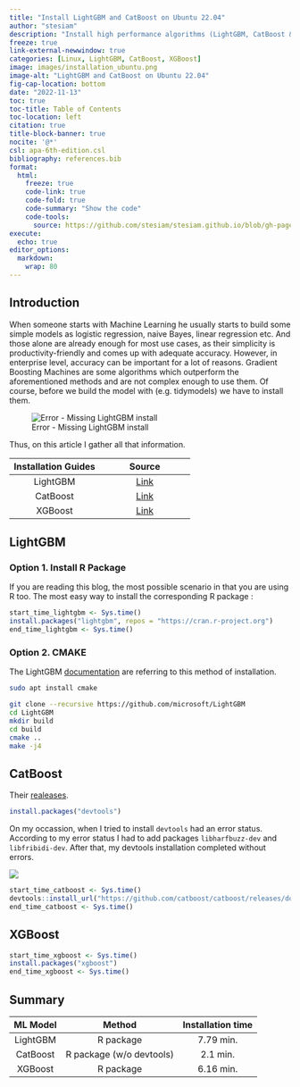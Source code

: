```yaml
---
title: "Install LightGBM and CatBoost on Ubuntu 22.04"
author: "stesiam"
description: "Install high performance algorithms (LightGBM, CatBoost & XGBoost) on your Linux device"
freeze: true
link-external-newwindow: true
categories: [Linux, LightGBM, CatBoost, XGBoost]
image: images/installation_ubuntu.png
image-alt: "LightGBM and CatBoost on Ubuntu 22.04" 
fig-cap-location: bottom
date: "2022-11-13"
toc: true
toc-title: Table of Contents
toc-location: left
citation: true
title-block-banner: true
nocite: '@*'
csl: apa-6th-edition.csl
bibliography: references.bib
format: 
  html:
    freeze: true
    code-link: true
    code-fold: true
    code-summary: "Show the code"
    code-tools: 
      source: https://github.com/stesiam/stesiam.github.io/blob/gh-pages/english-posts/2022-11-13-Install-LightGBM-CatBoost-Ubuntu/index.qmd
execute:
  echo: true
editor_options: 
  markdown: 
    wrap: 80
---
```


## Introduction

When someone starts with Machine Learning he usually starts to build some simple models as logistic regression, naive Bayes, linear regression etc. And those alone are already enough for most use cases, as their simplicity is productivity-friendly and comes up with adequate accuracy. However, in enterprise level, accuracy can be important for a lot of reasons. Gradient Boosting Machines are some algorithms which outperform the aforementioned methods and are not complex enough to use them. Of course, before we build the model with (e.g. tidymodels) we have to install them. 

![Error - Missing LightGBM install](images/missing_lightgbm_install.png)


Thus, on this article I gather all that information.

| Installation Guides | Source |
| :---: |   :---:    |
| LightGBM |  [Link](https://lightgbm.readthedocs.io/en/v3.3.2/Installation-Guide.html)  |
| CatBoost |  [Link](https://catboost.ai/en/docs/concepts/installation)  |
| XGBoost  |  [Link](https://xgboost.readthedocs.io/en/stable/install.html)  |

## LightGBM

### Option 1. Install R Package

If you are reading this blog, the most possible scenario in that you are using R too. The most easy way to install the corresponding R package :

```.r
start_time_lightgbm <- Sys.time()
install.packages("lightgbm", repos = "https://cran.r-project.org")
end_time_lightgbm <- Sys.time()
```


### Option 2. CMAKE

The LightGBM [documentation](https://lightgbm.readthedocs.io/en/latest/Installation-Guide.html#linux) are referring to this method of installation. 

```.bash
sudo apt install cmake
```

```.bash
git clone --recursive https://github.com/microsoft/LightGBM
cd LightGBM
mkdir build
cd build
cmake ..
make -j4
```



## CatBoost

Their [realeases](https://github.com/catboost/catboost/releases).

```.r
install.packages("devtools")
```

On my occassion, when I tried to install `devtools` had an error status. According to my error status I had to add packages `libharfbuzz-dev` and `libfribidi-dev`. After that, my devtools installation completed without errors.

![](images/error_message_devtools_install.png) 

```.r
start_time_catboost <- Sys.time()
devtools::install_url("https://github.com/catboost/catboost/releases/download/v1.1.1/catboost-R-Linux-1.1.1.tgz"[, INSTALL_opts = c("--no-multiarch", "--no-test-load")])
end_time_catboost <- Sys.time()
```


## XGBoost


```.r
start_time_xgboost <- Sys.time()
install.packages("xgboost")
end_time_xgboost <- Sys.time()
```



## Summary 

| ML Model | Method |  Installation time |
| :---: | :---: | :---:    |
| LightGBM | R package  | 7.79 min.  |
| CatBoost | R package (w/o devtools)  | 2.1 min.  |
| XGBoost  | R package  |6.16 min. |
